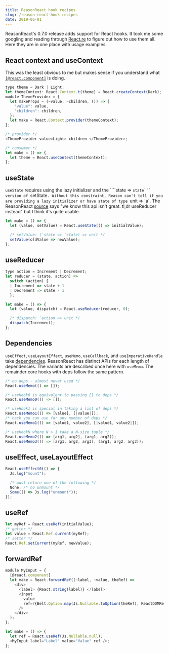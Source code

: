 ```yaml
---
title: ReasonReact hook recipes
slug: /reason-react-hook-recipes
date: 2019-06-01
---
```


ReasonReact's 0.7.0 release adds support for React hooks. It took me some googling and reading through [React.re](https://github.com/reasonml/reason-react/blob/5ce8498207ca1f2e9b8305cfca231c837b2d021b/src/React.re) to figure out how to use them all. Here they are in one place with usage examples.

## React context and useContext

This was the least obvious to me but makes sense if you understand what [`[@react.component]`](https://reasonml.github.io/reason-react/docs/en/components#reactcomponent) is doing.

```javascript
type theme = Dark | Light;
let themeContext: React.Context.t(theme) = React.createContext(Dark);
module ThemeProvider = {
  let makeProps = (~value, ~children, ()) => {
    "value": value,
    "children": children,
  };
  let make = React.Context.provider(themeContext);
};

/* provider */
<ThemeProvider value=Light> children </ThemeProvider>;

/* consumer */
let make = () => {
  let theme = React.useContext(themeContext);
};
```

## useState

`useState` requires using the lazy initializer and the ````state => `state``` version of `setState`. Without this constraint, Reason can't tell if you are providing a lazy initializer or have state of type `unit => 'a`. The ReasonReact [source](https://github.com/reasonml/reason-react/blob/5ce8498207ca1f2e9b8305cfca231c837b2d021b/src/React.re#L116-L121) says "we know this api isn't great. tl;dr useReducer instead" but I think it's quite usable.

```javascript
let make = () => {
  let (value, setValue) = React.useState(() => initialValue);

  /* setValue: (`state => `state) => unit */
  setValue(oldValue => newValue);
};
```

## useReducer

```javascript
type action = Increment | Decrement;
let reducer = (state, action) =>
  switch (action) {
  | Increment => state + 1
  | Decrement => state - 1
  };

let make = () => {
  let (value, dispatch) = React.useReducer(reducer, 0);

  /* dispatch: `action => unit */
  dispatch(Increment);
};
```

## Dependencies

`useEffect`, `useLayoutEffect`, `useMemo`, `useCallback`, and `useImperativeHandle` take [dependencies](https://reactjs.org/docs/hooks-reference.html#conditionally-firing-an-effect). ReasonReact has distinct APIs for each length of dependencies. The variants are described once here with `useMemo`. The remainder core hooks with deps follow the same pattern.

```javascript
/* no deps - almost never used */
React.useMemo(() => []);

/* useHook0 is equivalent to passing [] to deps */
React.useMemo0(() => []);

/* useHook1 is special in taking a list of deps */
React.useMemo1(() => [value], [|value|]);
/* heck you can use for any number of deps */
React.useMemo1(() => [value1, value2], [|value1, value2|]);

/* useHookN where N > 1 take a N-size tuple */
React.useMemo2(() => [arg1, arg2], (arg1, arg2));
React.useMemo3(() => [arg1, arg2, arg3], (arg1, arg2, arg3));
```

## useEffect, useLayoutEffect

```javascript
React.useEffect0(() => {
  Js.log("mount");

  /* must return one of the following */
  None; /* no unmount */
  Some(() => Js.log("unmount"));
});
```

## useRef

```javascript
let myRef = React.useRef(initialValue);
/* getter */
let value = React.Ref.current(myRef);
/* setter */
React.Ref.setCurrent(myRef, newValue);
```

## forwardRef

```javascript
module MyInput = {
  [@react.component]
  let make = React.forwardRef((~label, ~value, theRef) =>
    <div>
      <label> {React.string(label)} </label>
      <input
        value
        ref=?{Belt.Option.map(Js.Nullable.toOption(theRef), ReactDOMRe.Ref.domRef)}
      />
    </div>
  );
};

let make = () => {
  let ref = React.useRef(Js.Nullable.null);
  <MyInput label="Label" value="Value" ref />;
};
```